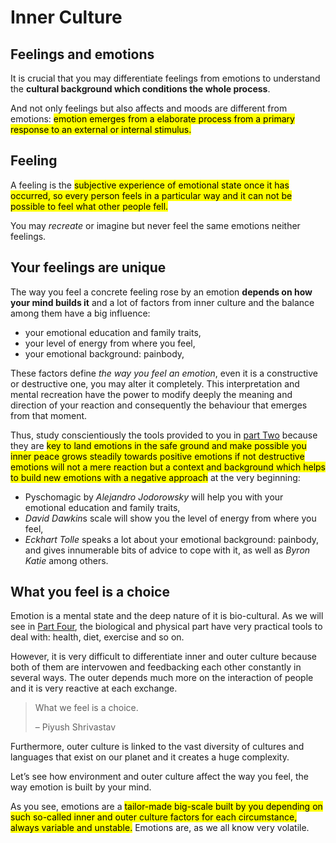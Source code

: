 
# Inner Culture

## Feelings and emotions

It is crucial that you may differentiate feelings from emotions to understand the **cultural background which conditions the whole process**.

And not only feelings but also affects and moods are different from emotions: <mark>emotion emerges from a elaborate process from a primary response to an external or internal stimulus.</mark>


:::{.callout-note}
## Feeling
A feeling is the <mark>subjective experience of emotional state once it has occurred, so every person feels in a particular way and it can not be possible to feel what other people fell.</mark>
:::

You may *recreate* or imagine but never feel the same emotions neither feelings.

## Your feelings are unique

The way you feel a concrete feeling rose by an emotion **depends on how your mind builds it** and a lot of factors from inner culture and the balance among them have a big influence:

- your emotional education and family traits,
- your level of energy from where you feel, 
- your emotional background: painbody,

These factors define *the way you feel an emotion*, even it is a constructive or destructive one, you may alter it completely. This interpretation and mental recreation have the power to modify deeply the meaning and direction of your reaction and consequently the behaviour that emerges from that moment.


Thus, study conscientiously the tools provided to you in [part Two](/part2/YouCanWin.qmd#tools-cheatsheet) because they are <mark>key to land emotions in the safe ground and make possible you inner peace grows steadily towards positive emotions if not destructive emotions will not a mere reaction but a context and background which helps to build new emotions with a negative approach</mark> at the very beginning:

- Pyschomagic by *Alejandro Jodorowsky* will help you with your emotional education and family traits,
- *David Dawkin*s scale will show you the level of energy from where you feel,
- *Eckhart Tolle* speaks a lot about your emotional background: painbody, and gives innumerable bits of advice to cope with it, as well as *Byron Katie* among others.


## What you feel is a choice

Emotion is a mental state and the deep nature of it is bio-cultural. 
As we will see in [Part Four](/part4/SoAction.qmd), the biological and physical part have very practical tools to deal with: health, diet, exercise and so on.

However, it is very difficult to differentiate inner and outer culture because both of them are intervowen and feedbacking each other constantly in several ways. The outer depends much more on the interaction of people and it is very reactive at each exchange.

>What we feel is a choice.
>
>-- Piyush Shrivastav

Furthermore, outer culture is linked to the vast diversity of cultures and languages that exist on our planet and it creates a huge complexity.

Let's see how environment and outer culture affect the way you feel, the way emotion is built by your mind.

As you see, emotions are a <mark>tailor-made big-scale built by you depending on such so-called inner and outer culture factors for each circumstance, always variable and unstable.</mark> Emotions are, as we all know very volatile.

